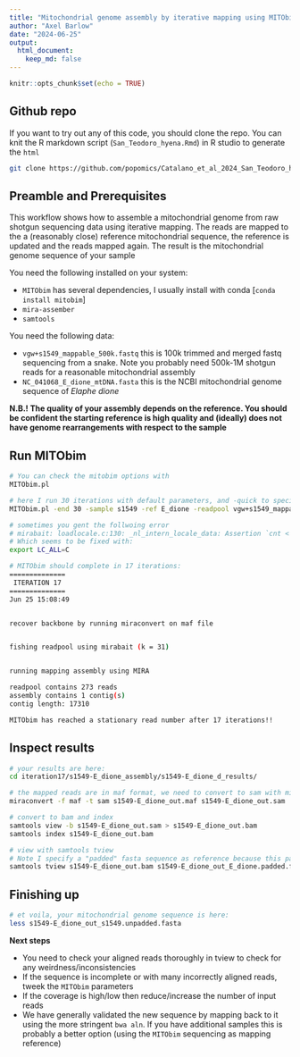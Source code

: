 ```yaml
---
title: "Mitochondrial genome assembly by iterative mapping using MITObim"
author: "Axel Barlow"
date: "2024-06-25"
output:
  html_document:
    keep_md: false
---
```


```r
knitr::opts_chunk$set(echo = TRUE)
```

## Github repo

If you want to try out any of this code, you should clone the repo. You can knit the R markdown script (`San_Teodoro_hyena.Rmd`) in R studio to generate the `html`

```bash
git clone https://github.com/popomics/Catalano_et_al_2024_San_Teodoro_hyena.git
```

## Preamble and Prerequisites

This workflow shows how to assemble a mitochondrial genome from raw shotgun sequencing data using iterative mapping. The reads are mapped to the a (reasonably close) reference mitochondrial sequence, the reference is updated and the reads mapped again. The result is the mitochondrial genome sequence of your sample

You need the following installed on your system:

- `MITObim` has several dependencies, I usually install with conda [`conda install mitobim`]
- `mira-assember`
- `samtools`

You need the following data:

- `vgw+s1549_mappable_500k.fastq` this is 100k trimmed and merged fastq sequencing from a snake. Note you probably need 500k-1M shotgun reads for a reasonable mitochondrial assembly
- `NC_041068_E_dione_mtDNA.fasta` this is the NCBI mitochondrial genome sequence of *Elaphe dione*

**N.B.! The quality of your assembly depends on the reference. You should be confident the starting reference is high quality and (ideally) does not have genome rearrangements with respect to the sample**

## Run MITObim

```bash
# You can check the mitobim options with 
MITObim.pl

# here I run 30 iterations with default parameters, and -quick to specifiy the reference
MITObim.pl -end 30 -sample s1549 -ref E_dione -readpool vgw+s1549_mappable_100k.fastq -quick NC_041068_E_dione_mtDNA.fasta

# sometimes you gent the follwoing error
# mirabait: loadlocale.c:130: _nl_intern_locale_data: Assertion `cnt < (sizeof (_nl_value_type_LC_TIME) / sizeof (_nl_value_type_LC_TIME[0]))' failed.
# Which seems to be fixed with:
export LC_ALL=C

# MITObim should complete in 17 iterations: 
==============
 ITERATION 17
==============
Jun 25 15:08:49


recover backbone by running miraconvert on maf file


fishing readpool using mirabait (k = 31)


running mapping assembly using MIRA

readpool contains 273 reads
assembly contains 1 contig(s)
contig length: 17310

MITObim has reached a stationary read number after 17 iterations!!
```

## Inspect results

```bash
# your results are here:
cd iteration17/s1549-E_dione_assembly/s1549-E_dione_d_results/

# the mapped reads are in maf format, we need to convert to sam with miraconvert
miraconvert -f maf -t sam s1549-E_dione_out.maf s1549-E_dione_out.sam

# convert to bam and index
samtools view -b s1549-E_dione_out.sam > s1549-E_dione_out.bam
samtools index s1549-E_dione_out.bam

# view with samtools tview
# Note I specify a "padded" fasta sequence as reference because this pads any gaps/insertions among the reads
samtools tview s1549-E_dione_out.bam s1549-E_dione_out_E_dione.padded.fasta
```

## Finishing up

```bash
# et voila, your mitochondrial genome sequence is here:
less s1549-E_dione_out_s1549.unpadded.fasta
```

**Next steps**

- You need to check your aligned reads thoroughly in tview to check for any weirdness/inconsistencies
- If the sequence is incomplete or with many incorrectly aligned reads, tweek the `MITObim` parameters
- If the coverage is high/low then reduce/increase the number of input reads
- We have generally validated the new sequence by mapping back to it using the more stringent `bwa aln`. If you have additional samples this is probably a better option (using the `MITObim` sequencing as mapping reference)
